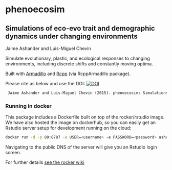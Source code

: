 phenoecosim
===========

## Simulations of eco-evo trait and demographic dynamics under changing environments

Jaime Ashander and Luis-Miguel Chevin


Simulate evolutionary, plastic, and ecological responses to
changing environments, including discrete shifts and constantly
moving optima.

Built with [Armadillo](http://arma.sourceforge.net/) and [Rcpp](http://www.rcpp.org/) (via RcppArmadillo package).

Please cite as below and use the DOI: [![DOI](https://zenodo.org/badge/17403/ashander/phenoecosim.svg)](https://zenodo.org/badge/latestdoi/17403/ashander/phenoecosim)


```sh
 Jaime Ashander and Luis-Miguel Chevin (2015). phenoecosim: Simulations of eco-evo trait and demographic dynamics under changing environments.  R package version v0.2.4. 
```

### Running in docker

This package includes a Dockerfile built on top of the rocker/rstudio image.
We have also hosted the image on dockerhub, so you can easily get an Rstudio
server setup for development running on the cloud:

```bash
docker run -d -p 80:8787 -e USER=<username> -e PASSWORD=<password> ashander/phenoecosim
```

Navigating to the public DNS of the server will give you an Rstudio login screen.

For further details [see the rocker wiki](https://github.com/rocker-org/rocker/wiki/Using-the-RStudio-image)
